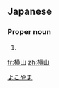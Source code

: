 ==Japanese==
{{ja-kanjitab|横|山}}

===Proper noun===
{{ja-pos|proper|よこやま}}

# {{surname|lang=ja}}

[[Category:Japanese surnames|よこやま]]

[[fr:横山]]
[[zh:横山]]